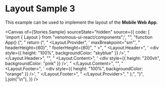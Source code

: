 
<Meta of={Stories} />

# Layout Sample 3

This example can be used to implement the layout of the **Mobile Web App**.

<Canvas
  of={Stories.Sample}
  sourceState="hidden"
  source={{
    code: [
      'import { Layout } from "venomous-ui-react/components";',
      "",
      "function App() {",
      "  return (",
      "    <Layout.Provider",
      '      maxBreakpoint="sm"',
      "      headerHeight={60}",
      "      footerHeight={80}",
      "    >",
      "      <Layout.Header>",
      '        <div style={{ height: "100%", backgroundColor: "skyblue" }} />',
      "      </Layout.Header>",
      "",
      "      <Layout.Content>",
      '        <div style={{ height: "200vh", backgroundColor: "pink" }} />',
      "      </Layout.Content>",
      "",
      "      <Layout.Footer>",
      '        <div style={{ height: "100%", backgroundColor: "orange" }} />',
      "      </Layout.Footer>",
      "    </Layout.Provider>",
      "  );",
      "}",
    ].join("\n"),
  }}
/>
